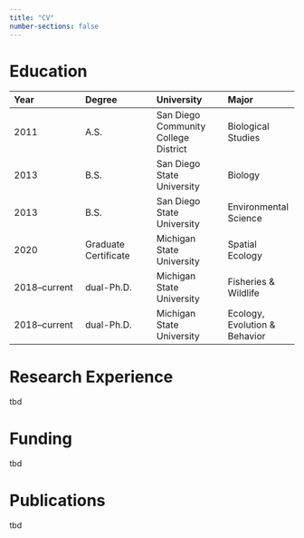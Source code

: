 ```yaml
---
title: "CV"
number-sections: false
---
```

# Education

| Year | Degree | University | Major |
|:-----------------|:-----------------|:-----------------|:-----------------|
| 2011 | A.S. | San Diego Community College District | Biological Studies |
| 2013 | B.S. | San Diego State University | Biology |
| 2013 | B.S. | San Diego State University | Environmental Science |
| 2020 | Graduate Certificate | Michigan State University | Spatial Ecology |
| 2018--current | dual-Ph.D. | Michigan State University | Fisheries & Wildlife |
| 2018--current | dual-Ph.D. | Michigan State University | Ecology, Evolution & Behavior |

# Research Experience

tbd

# Funding

tbd

# Publications

tbd

